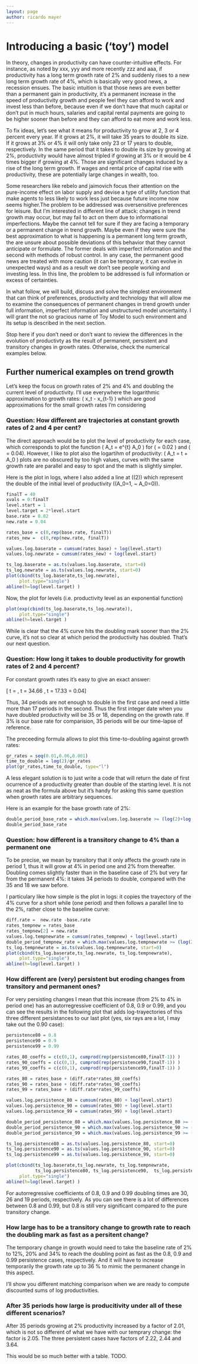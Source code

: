 ```yaml
---
layout: page
author: ricardo mayer
---
```


# Introducing a basic ('toy') model #


In theory, changes in productivity can have counter-intuitive effects. For instance, as noted by xxx, yyy and more recently zzz and aaa, if productivity has a long term growth rate of 2\% and suddenly rises to a new long term growth rate of 4\%, which is basically very good news, a recession ensues. The basic intuition is that those news are even better than a permanent gain in productivity, it's a permanent increase in the speed of productivity growth and people feel they can afford to work and invest less than before, because even if we don't have that much capital or don't put in much hours, salaries and capital rental payments are going to be higher sooner than before and they can afford to eat more and work less.

To fix ideas, let's see what it means for productivity to grow at 2, 3 or 4 percent every year. If it grows at 2\%, it will take 35 years to double its size. If it grows at 3\% or 4\% it will only take only 23 or 17 years to double, respectively. In the same period that it takes to double its size by growing at 2\%, productivity would have almost tripled if growing at 3\% or it would be 4 times bigger if growing at 4\%. Those are significant changes induced by a rise of the long term growth. If wages and rental price of capital rise with productivity, these are potentially large changes in wealth, too.

Some researchers like rebelo and jaimovich focus their attention on the pure-income effect on labor supply and devise a type of utility function that make agents to less likely to work less just because future income now seems higher.The problem  to be addressed was oversensitive preferences for leisure. But I'm interested in different line of attack: changes in trend growth may occur, but may fail to act on them due to informational imperfections. Maybe the cannot tell for sure if they are facing a temporary or a permanent change in trend growth. Maybe even if they were sure the best approximation to what is happening is a permanent long term growth, the are unsure about possible deviations of this behavior that they cannot anticipate or formulate. The former deals with imperfect information and the second with methods of robust control. In any case, the permanent good news are treated with more caution (it can be temporary, it can evolve in unexpected ways) and as a result we don't see people working and investing less. In this line, the problem to be addressed is full information or excess of certainties.

In what follow, we will build, discuss and solve the simplest environment that can think of preferences, productivity and technology that will allow me to examine the consequences of permanent changes in trend growth under full information, imperfect information and unstructured model uncertainty. I will grant the not so gracious name of Toy Model to such environment and its setup is described in the next section.

Stop here if you don't need or don't want to review the differences in the evolution of productivty as the result of permanent, persistent and transitory  changes in growth rates. Otherwise, check the numerical examples below. 


## Further numerical examples on trend growth ##

Let's keep the focus on growth rates of 2\% and 4\% and doubling the current level of productivity. I'll use everywhere the logarithmic approximation to growth rates: \( \dfrac{x_t - x_{t-1}}{x_{t-1}} \approx \ln x_t - \ln x_{t-1}  \) which are good approximations for the small growth rates I'm  considering 

### Question: How different are trajectories at constant growth rates of 2 and 4 per cent? ###
The direct approach would be to plot the level of productivity for each case, which corresponds to plot the function \( A_t = e^{\mu t} A_0 \) for \( \mu = 0.02  \) and \( \mu = 0.04\). However, I like to plot also the logartihm of productivity: \( \ln A_t = \mu t + \ln A_0 \) plots are no obscured by too high values, curves with the same growth rate are parallel and easy to spot and the math is slightly simpler. 

Here is the plot in logs, where I also added a line at \(\log(2)\) which represent the double of the initial level of productivity (\(A_0=1, ~ \ln A_0=0\)).

```r
finalT = 40
xvals = 0:finalT
level.start = 1
level.target = 2*level.start
base.rate = 0.02
new.rate = 0.04

rates_base = c(0,rep(base.rate, finalT))
rates_new =  c(0,rep(new.rate, finalT))

values.log.baserate = cumsum(rates_base) + log(level.start)
values.log.newrate = cumsum(rates_new) + log(level.start)

ts_log.baserate = as.ts(values.log.baserate, start=0)
ts_log.newrate = as.ts(values.log.newrate, start=0)
plot(cbind(ts_log.baserate,ts_log.newrate),
     plot.type="single")
abline(h=log(level.target) )
```



Now, the plot for levels (i.e. productivity level as an exponential function)
```r
plot(exp(cbind(ts_log.baserate,ts_log.newrate)),
     plot.type="single")
abline(h=level.target )
```


While is clear that the 4\% curve hits the doubling mark sooner than the 2\% curve, it's not so clear at which period the productivity has doubled. That's our next question.

### Question: How long it takes to double productivity for growth rates of 2 and 4 percent? ###

For constant growth rates it's easy to give an exact answer: 

\[ t = \frac{\ln(2)}{\mu}, \Rightarrow t = 34.66 \text{ if } \mu=0.02, \quad  t = 17.33 \text{ if } \mu = 0.04\]

Thus, 34 periods are not enough to double in the first case and need a little more than 17 periods in the second. Thus the first integer date when you have doubled productivity will be 35 or 18, depending on the growth rate. If 3\% is our base rate for comparision, 35 periods will be our time-lapse of reference.

The preceeding formula allows to plot this time-to-doubling against growth rates:
```r
gr_rates = seq(0.01,0.06,0.001)
time_to_double = log(2)/gr_rates
plot(gr_rates,time_to_double, type="l")
```


A less elegant solution is to just write a code that will return the date of first ocurrence of a productivity greater than double of the starting level. It is not as neat as the formula above but it's handy for asking this same question when growth rates are arbitrary sequences.

Here is an example for the base growth rate of 2\%:

```r
double_period_base_rate = which.max(values.log.baserate >= (log(2)+log(level.start))) -1
double_period_base_rate
```

### Question: how different is a transitory change to 4\% than a permanent one ###
To be precise, we mean by transitory that it only affects the growth rate in period 1, thus it will grow at 4\% in period one and 2\% from thereafter. Doubling comes slightly faster than in the baseline case of 2\% but very far from the permanent 4\%: it takes 34 periods to double, compared with the 35 and 18 we saw before.

I particulary like how simple is the plot in logs: it copies the trayectory of the 4\% curve for a short while (one period) and then follows a parallel line to the 2\%, rather close to the baseline curve:

```r
diff.rate =  new.rate -base.rate 
rates_tempnew = rates_base
rates_tempnew[2] = new.rate
values.log.tempnewrate = cumsum(rates_tempnew) + log(level.start)
double_period_tempnew_rate = which.max(values.log.tempnewrate >= (log(2)+log(level.start))) -1
ts_log.tempnewrate = as.ts(values.log.tempnewrate, start=0)
plot(cbind(ts_log.baserate,ts_log.newrate, ts_log.tempnewrate),
     plot.type="single")
abline(h=log(level.target) )
```



### How different are (very) persistent but eroding changes from transitory and permanent ones? ###
For very persisting changes I mean that this increase (from 2\% to 4\% in period one) has an autorregressive coefficient of 0.8, 0.9 or 0.99, and you can see the results in the following plot that adds log-trayectories of this three different persistances to our last plot (yes, six rays are a lot, I may take out the 0.90 case):

```r
persistence80 = 0.8
persistence90 = 0.9
persistence99 = 0.99

rates_80_coeffs = c(c(0,1), cumprod(rep(persistence80,finalT-1)) )
rates_90_coeffs = c(c(0,1), cumprod(rep(persistence90,finalT-1)) )
rates_99_coeffs = c(c(0,1), cumprod(rep(persistence99,finalT-1)) )

rates_80 = rates_base + (diff.rate*rates_80_coeffs)
rates_90 = rates_base + (diff.rate*rates_90_coeffs)
rates_99 = rates_base + (diff.rate*rates_99_coeffs)

values.log.persistence_80 = cumsum(rates_80) + log(level.start)
values.log.persistence_90 = cumsum(rates_90) + log(level.start)
values.log.persistence_99 = cumsum(rates_99) + log(level.start)

double_period_persistence_80 = which.max(values.log.persistence_80 >= (log(2)+log(level.start))) -1
double_period_persistence_90 = which.max(values.log.persistence_90 >= (log(2)+log(level.start))) -1
double_period_persistence_99 = which.max(values.log.persistence_99 >= (log(2)+log(level.start))) -1

ts_log.persistence80 = as.ts(values.log.persistence_80, start=0)
ts_log.persistence90 = as.ts(values.log.persistence_90, start=0)
ts_log.persistence99 = as.ts(values.log.persistence_99, start=0)

plot(cbind(ts_log.baserate,ts_log.newrate, ts_log.tempnewrate,
           ts_log.persistence80, ts_log.persistence90,  ts_log.persistence99),
     plot.type="single")
abline(h=log(level.target) )
```
For autorregressive coefficients of 0.8, 0.9 and 0.99 doubling times are 30, 26 and 19 periods, respectively. As you can see there is a lot of differences between 0.8 and 0.99, but 0.8 is still very significant compared to the pure transitory change.



### How large has to be a transitory change to growth rate to reach the doubling mark as fast as a persitent change? ###

The temporary change in growth would need to take the baseline rate of 2\% to 12\%, 20\% and 34\% to reach the doubling point as fast as the 0.8, 0.9 and 0.99 persistence cases, respectively. And it will have to increase temporarily the growth rate up to 36 \% to mimic the permanent change in this aspect.

I'll show you different matching comparison when we are ready to compute discounted sums of log productivities.


### After 35 periods how large is producitivity under all of these different scenarios? ###

After 35 periods growing at 2\% productivity increased by a factor of 2.01, which is not so different of what we have with our temprary change: the factor is 2.05. The three persistent cases have factors of 2.22, 2.44 and 3.64.

This would be so much better with a table. TODO.
